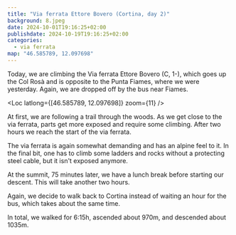 ```yaml
---
title: "Via ferrata Ettore Bovero (Cortina, day 2)"
background: 8.jpeg
date: 2024-10-01T19:16:25+02:00
publishdate: 2024-10-19T19:16:25+02:00
categories:
  - via ferrata
map: "46.585789, 12.097698"
---
```


Today, we are climbing the Via ferrata Ettore Bovero (C, 1-), which goes up the
Col Rosà and is opposite to the Punta Fiames, where we were yesterday. Again, we
are dropped off by the bus near Fiames.

<Loc latlong={[46.585789, 12.097698]} zoom={11} />

At first, we are following a trail through the woods. As we get close to the via
ferrata, parts get more exposed and require some climbing. After two hours we
reach the start of the via ferrata.

<Gallery>
  <Rimg src="1.jpeg" alt="River in the valley." />
  <Rimg src="2.jpeg" caption="Some ruin along the way." />
  <Rimg src="3.jpeg" caption="A new tree growing out of a dead one." />
</Gallery>

<Rimg src="4.jpeg" caption="The weather is much cloudier today." />

The via ferrata is again somewhat demanding and has an alpine feel to it. In the
final bit, one has to climb some ladders and rocks without a protecting steel
cable, but it isn't exposed anymore.

<Gallery>
  <Rimg src="5.jpeg" alt="" />
  <Rimg src="6.jpeg" alt="" />
</Gallery>

<Gallery large="true">
  <Rimg src="7.jpeg" alt="" />
  <Rimg src="8.jpeg" alt="" />
</Gallery>

<Gallery>
  <Rimg src="9.jpeg" alt="" />
  <Rimg src="10.jpeg" alt="" />
</Gallery>

At the summit, 75 minutes later, we have a lunch break before starting our descent.
This will take another two hours.

<Pano src="1.jpeg" alt="" />

<Rimg src="12.jpeg" caption="Some wild rock formations on the way down." />

<Gallery>
  <Rimg src="13.jpeg" caption="The Ampezzo valey." />
  <Rimg src="14.jpeg" caption="The Boite river." />
</Gallery>

Again, we decide to walk back to Cortina instead of waiting an hour for the bus,
which takes about the same time.

In total, we walked for 6:15h, ascended about 970m, and descended about 1035m.

<Nextday />
